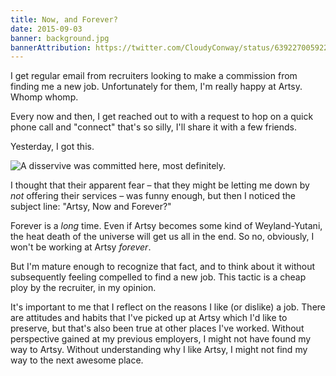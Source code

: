 ```yaml
---
title: Now, and Forever?
date: 2015-09-03
banner: background.jpg
bannerAttribution: https://twitter.com/CloudyConway/status/639227005922361344
---
```



I get regular email from recruiters looking to make a commission from finding me a new job. Unfortunately for them, I'm really happy at Artsy. Whomp whomp.

Every now and then, I get reached out to with a request to hop on a quick phone call and "connect" that's so silly, I'll share it with a few friends.

Yesterday, I got this.


![A disservive was committed here, most definitely.](email.jpg)

I thought that their apparent fear – that they might be letting me down by _not_ offering their services – was funny enough, but then I noticed the subject line: "Artsy, Now and Forever?"


Forever is a _long_ time. Even if Artsy becomes some kind of Weyland-Yutani, the heat death of the universe will get us all in the end. So no, obviously, I won't be working at Artsy _forever_.

But I'm mature enough to recognize that fact, and to think about it without subsequently feeling compelled to find a new job. This tactic is a cheap ploy by the recruiter, in my opinion.

It's important to me that I reflect on the reasons I like (or dislike) a job. There are attitudes and habits that I've picked up at Artsy which I'd like to preserve, but that's also been true at other places I've worked. Without perspective gained at my previous employers, I might not have found my way to Artsy. Without understanding why I like Artsy, I might not find my way to the next awesome place.

  